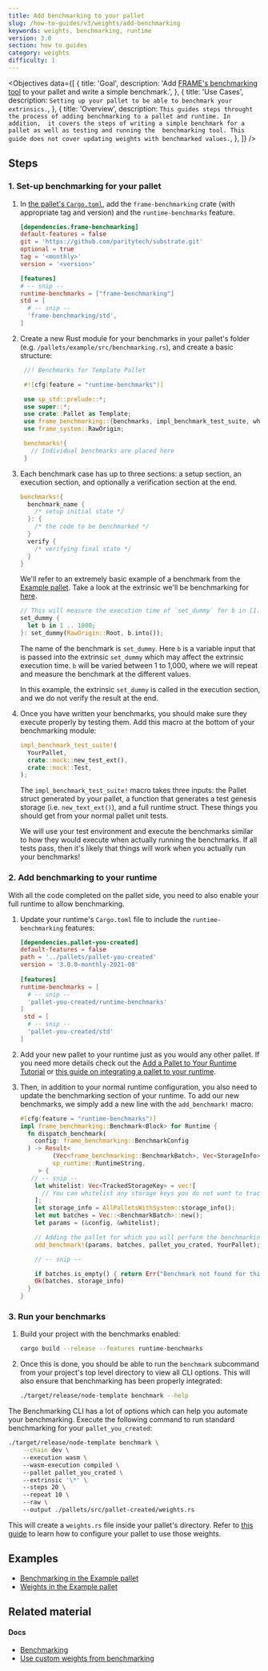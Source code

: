 ```yaml
---
title: Add benchmarking to your pallet
slug: /how-to-guides/v3/weights/add-benchmarking
keywords: weights, benchmarking, runtime
version: 3.0 
section: how to guides
category: weights
difficulty: 1
---
```


<Objectives
  data={[
    {
      title: 'Goal',
      description: 'Add [FRAME\'s benchmarking tool](/rustdocs/latest/frame_benchmarking/macro.benchmarks.html) to your pallet and write a simple benchmark.',
    },
    {
      title: 'Use Cases',
      description:
        `Setting up your pallet to be able to benchmark your extrinsics.`,
    },
    {
      title: 'Overview',
      description:
        `This guides steps throught the process of adding benchmarking to a pallet and runtime. In addition, 
        it covers the steps of writing a simple benchmark for a pallet as well as testing and running the 
        benchmarking tool. This guide does not cover updating weights with benchmarked values.`,
    },
  ]}
/>

## Steps

### 1. Set-up benchmarking for your pallet
1. In [the pallet's
   `Cargo.toml`](https://github.com/paritytech/substrate/blob/master/frame/example/Cargo.toml), add
   the `frame-benchmarking` crate (with appropriate tag and version) and the `runtime-benchmarks` feature.

   ```toml
   [dependencies.frame-benchmarking]
   default-features = false
   git = 'https://github.com/paritytech/substrate.git'
   optional = true
   tag = '<monthly>'
   version = '<version>'

   [features]
   # -- snip --
   runtime-benchmarks = ["frame-benchmarking"]
   std = [
     # -- snip --
     'frame-benchmarking/std',
   ]
   ```

2. Create a new Rust module for your benchmarks in your pallet's folder (e.g. `/pallets/example/src/benchmarking.rs`), 
   and create a basic structure:

   ```rust
    //! Benchmarks for Template Pallet

    #![cfg(feature = "runtime-benchmarks")]

    use sp_std::prelude::*;
    use super::*;
    use crate::Pallet as Template;
    use frame_benchmarking::{benchmarks, impl_benchmark_test_suite, whitelisted_caller};
    use frame_system::RawOrigin;

    benchmarks!{
      // Individual benchmarks are placed here
    }
   ```

3. Each benchmark case has up to three sections: a setup section, an execution section, and
   optionally a verification section at the end.

   ```rust
   benchmarks!{
     benchmark_name {
       /* setup initial state */
     }: {
       /* the code to be benchmarked */
     }
     verify {
       /* verifying final state */
     }
   }
   ```

   We'll refer to an extremely basic example of a benchmark from the [Example pallet](https://github.com/paritytech/substrate/blob/master/frame/example/src/lib.rs).
   Take a look at the extrinsic we'll be benchmarking for [here](http://github.com/paritytech/substrate/blob/master/frame/example/src/lib.rs#L543-562).

   ```rust
   // This will measure the execution time of `set_dummy` for b in [1..1000] range.
   set_dummy {
     let b in 1 .. 1000;
   }: set_dummy(RawOrigin::Root, b.into());
   ```

   The name of the benchmark is `set_dummy`. Here `b` is a variable input that is passed into the
   extrinsic `set_dummy` which may affect the extrinsic execution time. `b` will be varied between
   1 to 1,000, where we will repeat and measure the benchmark at the different values.

   In this example, the extrinsic `set_dummy` is called in the execution section, and we do not 
   verify the result at the end.

4. Once you have written your benchmarks, you should make sure they execute properly by testing
   them. Add this macro at the bottom of your benchmarking module:

   ```rust
   impl_benchmark_test_suite!(
     YourPallet,
     crate::mock::new_test_ext(),
     crate::mock::Test,
   );
   ```

   The `impl_benchmark_test_suite!` macro takes three inputs: the Pallet struct generated by your pallet,
   a function that generates a test genesis storage (i.e. `new_text_ext()`), and a full runtime
   struct. These things you should get from your normal pallet unit tests.

   We will use your test environment and execute the benchmarks similar to how they would execute
   when actually running the benchmarks. If all tests pass, then it's likely that things will
   work when you actually run your benchmarks!

### 2. Add benchmarking to your runtime

With all the code completed on the pallet side, you need to also enable your full runtime to allow
benchmarking.

1. Update your runtime's `Cargo.toml` file to include the `runtime-benchmarking` features:

   ```toml
   [dependencies.pallet-you-created]
   default-features = false
   path = '../pallets/pallet-you-created'
   version = '3.0.0-monthly-2021-08'
  
   [features]
   runtime-benchmarks = [
     # -- snip --
     'pallet-you-created/runtime-benchmarks'
   ]
    std = [
     # -- snip --
     'pallet-you-created/std'
   ]
   ```

2. Add your new pallet to your runtime just as you would any other pallet. If you need more details
   check out the [Add a Pallet to Your Runtime Tutorial](/tutorials/v3/add-a-pallet) or 
   [this guide on integrating a pallet to your runtime](/how-to-guides/v3/basics/pallet-integration).

3. Then, in addition to your normal runtime configuration, you also need to update the benchmarking
   section of your runtime. To add our new benchmarks, we simply add a new line with the `add_benchmark!` 
   macro:

   ```rust
   #[cfg(feature = "runtime-benchmarks")]
   impl frame_benchmarking::Benchmark<Block> for Runtime {
     fn dispatch_benchmark(
       config: frame_benchmarking::BenchmarkConfig
     ) -> Result<
			(Vec<frame_benchmarking::BenchmarkBatch>, Vec<StorageInfo>),
			sp_runtime::RuntimeString,
		> {
      // -- snip --
       let whitelist: Vec<TrackedStorageKey> = vec![
         // You can whitelist any storage keys you do not want to track here
       ];
       let storage_info = AllPalletsWithSystem::storage_info();
       let mut batches = Vec::<BenchmarkBatch>::new();
       let params = (&config, &whitelist);

       // Adding the pallet for which you will perform the benchmarking
       add_benchmark!(params, batches, pallet_you_crated, YourPallet);

       // -- snip --

       if batches.is_empty() { return Err("Benchmark not found for this pallet.".into()) }
       Ok(batches, storage_info)
     }
   }
   ```

### 3. Run your benchmarks

1. Build your project with the benchmarks enabled:

   ```bash
   cargo build --release --features runtime-benchmarks
   ```

2. Once this is done, you should be able to run the `benchmark` subcommand from your project's top 
   level directory to view all CLI options. This will also ensure that benchmarking has been properly integrated:

   ```bash
   ./target/release/node-template benchmark --help 
   ```

The Benchmarking CLI has a lot of options which can help you automate your benchmarking. Execute the following 
command to run standard benchmarking for your `pallet_you_created`:

```bash
./target/release/node-template benchmark \
    --chain dev \               
    --execution wasm \          
    --wasm-execution compiled \ 
    --pallet pallet_you_crated \   
    --extrinsic '\*' \          
    --steps 20 \                
    --repeat 10 \               
    --raw \                     
    --output ./pallets/src/pallet-created/weights.rs                 
```

This will create a `weights.rs` file inside your pallet's directory. Refer to [this guide](/how-to-guides/v3/weights/use-benchmark-weights) to learn 
how to configure your pallet to use those weights.


## Examples

- [Benchmarking in the Example pallet](https://github.com/paritytech/substrate/blob/master/frame/example/src/benchmarking.rs)
- [Weights in the Example pallet](https://github.com/paritytech/substrate/blob/master/frame/example/src/weights.rs)

## Related material

#### Docs 

- [Benchmarking](/v3/runtime/benchmarking)
- [Use custom weights from benchmarking](/how-to-guides/v3/weights/use-benchmark-weights)